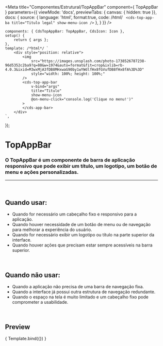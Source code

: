 
<Meta
	title="Componentes/Estrutural/TopAppBar"
	component={ TopAppBar }
	parameters={{
		viewMode: 'docs',
		previewTabs: { canvas: { hidden: true }},
		docs: {
			source: {
				language: 'html',
				format:true,
				code: /*html*/ `
<cds-top-app-ba
	title="Titulo legal"
	show-menu-icon
/>`
			},
		}
	}}
/>

	components: { CdsTopAppBar: TopAppBar, CdsIcon: Icon },
	setup() {
		return { args };
	},
	template: /*html*/ `
		<div style="position: relative">
			<img
				src="https://images.unsplash.com/photo-1738526787238-96d5352c2ba9?q=80&w=1974&auto=format&fit=crop&ixlib=rb-4.0.3&ixid=M3wxMjA3fDB8MHxwaG90by1wYWdlfHx8fGVufDB8fHx8fA%3D%3D"
				style="width: 100%; height: 100%;"
			/>
			<cds-top-app-bar
				v-bind="args"
				title="Titulo"
				show-menu-icon
				@on-menu-click="console.log('Clique no menu!')"
			>
			</cds-app-bar>
		</div>
	`,
});


# TopAppBar

### O TopAppBar é um componente de barra de aplicação responsivo que pode exibir um título, um logotipo, um botão de menu e ações personalizadas.
---
<br />

## Quando usar:
- Quando for necessário um cabeçalho fixo e responsivo para a aplicação.
- Quando houver necessidade de um botão de menu ou de navegação para melhorar a experiência do usuário.
- Quando for necessário exibir um logotipo ou título na parte superior da interface.
- Quando houver ações que precisam estar sempre acessíveis na barra superior.


<br />

## Quando não usar:
- Quando a aplicação não precisa de uma barra de navegação fixa.
- Quando a interface já possui outra estrutura de navegação redundante.
- Quando o espaço na tela é muito limitado e um cabeçalho fixo pode comprometer a usabilidade.

<br />

## Preview

<Canvas>
	<Story
		name="TopAppBar"
		args={{
			title: 'Titulo bacana',
		}}
	>
		{ Template.bind({}) }
	</Story>
</Canvas>

<ArgsTable story="TopAppBar" />
